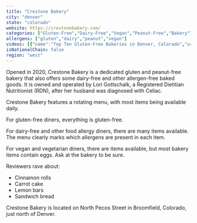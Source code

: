 ```yaml
---
title: "Crestone Bakery"
city: "denver"
state: "colorado"
website: https://crestonebakery.com/
categories: ["Gluten-Free","Dairy-Free","Vegan","Peanut-Free","Bakery"]
allergens: ["gluten","dairy","peanut","vegan"]
videos: [{"name":"Top Ten Gluten-Free Bakeries in Denver, Colorado","url":"https://www.youtube.com/watch?v=5puLRbNpSUc"}]
isNationalChain: false
region: "west"
---
```

Opened in 2020, Crestone Bakery is a dedicated gluten and peanut-free bakery that also offers some dairy-free and other allergen-free baked goods. It is owned and operated by Lori Gottschalk, a Registered Dietitian Nutritionist (RDN), after her husband was diagnosed with Celiac.

Crestone Bakery features a rotating menu, with most items being available daily. 

For gluten-free diners, everything is gluten-free.

For dairy-free and other food allergy diners, there are many items available. The menu clearly marks which allergens are present in each item.

For vegan and vegetarian diners, there are items available, but most bakery items contain eggs. Ask at the bakery to be sure.

Reviewers rave about:
* Cinnamon rolls
* Carrot cake
* Lemon bars
* Sandwich bread

Crestone Bakery is located on North Pecos Street in Broomfield, Colorado, just north of Denver.

